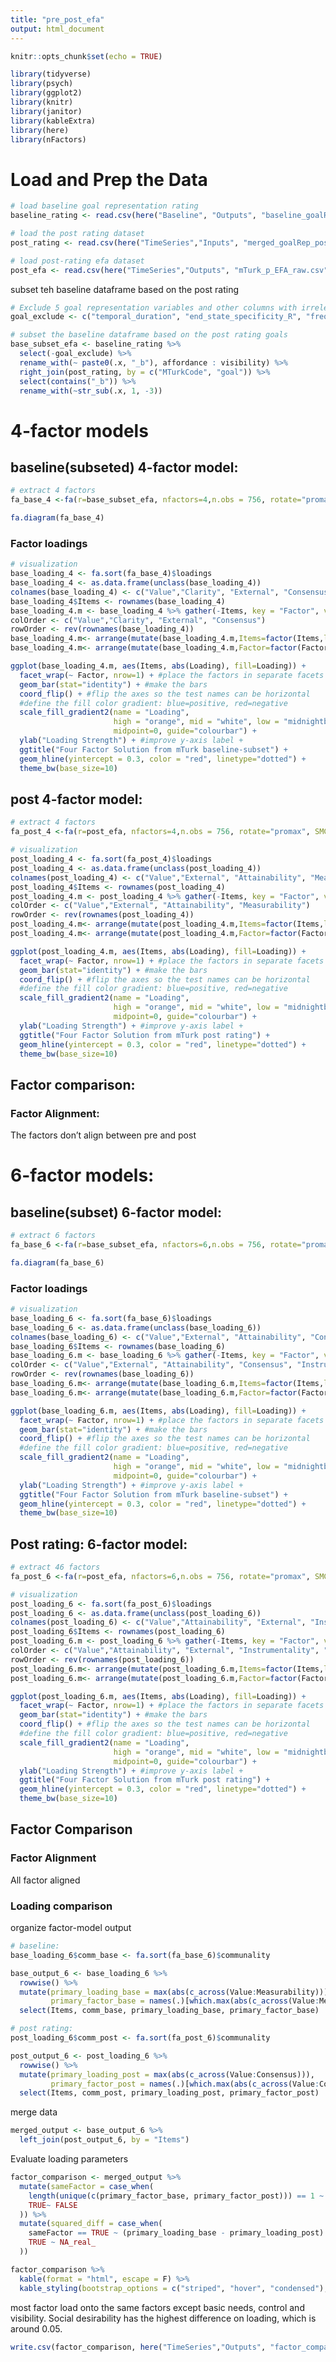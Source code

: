 ```yaml
---
title: "pre_post_efa"
output: html_document
---
```


```r
knitr::opts_chunk$set(echo = TRUE)
```

```r
library(tidyverse)
library(psych)
library(ggplot2)
library(knitr)
library(janitor)
library(kableExtra)
library(here)
library(nFactors)
```

# Load and Prep the Data

```r
# load baseline goal representation rating
baseline_rating <- read.csv(here("Baseline", "Outputs", "baseline_goalRap.csv"))

# load the post rating dataset
post_rating <- read.csv(here("TimeSeries","Inputs", "merged_goalRep_post_w.csv"))

# load post-rating efa dataset
post_efa <- read.csv(here("TimeSeries","Outputs", "mTurk_p_EFA_raw.csv"))
```

subset teh baseline dataframe based on the post rating
```r
# Exclude 5 goal representation variables and other columns with irrelevant data
goal_exclude <- c("temporal_duration", "end_state_specificity_R", "frequency_R", "attainment_maintenance_R", "approach_avoidance_R")

# subset the baseline dataframe based on the post rating goals
base_subset_efa <- baseline_rating %>%
  select(-goal_exclude) %>%
  rename_with(~ paste0(.x, "_b"), affordance : visibility) %>%
  right_join(post_rating, by = c("MTurkCode", "goal")) %>%
  select(contains("_b")) %>%
  rename_with(~str_sub(.x, 1, -3))
```

# 4-factor models

## baseline(subseted) 4-factor model: 
```r
# extract 4 factors
fa_base_4 <-fa(r=base_subset_efa, nfactors=4,n.obs = 756, rotate="promax", SMC=FALSE, fm="minres")
```

```r
fa.diagram(fa_base_4)
```


### Factor loadings
```r
# visualization
base_loading_4 <- fa.sort(fa_base_4)$loadings
base_loading_4 <- as.data.frame(unclass(base_loading_4))
colnames(base_loading_4) <- c("Value","Clarity", "External", "Consensus")
base_loading_4$Items <- rownames(base_loading_4)
base_loading_4.m <- base_loading_4 %>% gather(-Items, key = "Factor", value = "Loading")
colOrder <- c("Value","Clarity", "External", "Consensus")
rowOrder <- rev(rownames(base_loading_4))
base_loading_4.m<- arrange(mutate(base_loading_4.m,Items=factor(Items,leve=rowOrder)),Items)
base_loading_4.m<- arrange(mutate(base_loading_4.m,Factor=factor(Factor,leve=colOrder)),Factor)

ggplot(base_loading_4.m, aes(Items, abs(Loading), fill=Loading)) + 
  facet_wrap(~ Factor, nrow=1) + #place the factors in separate facets
  geom_bar(stat="identity") + #make the bars
  coord_flip() + #flip the axes so the test names can be horizontal  
  #define the fill color gradient: blue=positive, red=negative
  scale_fill_gradient2(name = "Loading", 
                       high = "orange", mid = "white", low = "midnightblue", 
                       midpoint=0, guide="colourbar") +
  ylab("Loading Strength") + #improve y-axis label + 
  ggtitle("Four Factor Solution from mTurk baseline-subset") +
  geom_hline(yintercept = 0.3, color = "red", linetype="dotted") +
  theme_bw(base_size=10)
```

## post 4-factor model: 

```r
# extract 4 factors
fa_post_4 <-fa(r=post_efa, nfactors=4,n.obs = 756, rotate="promax", SMC=FALSE, fm="minres")
```

```r
# visualization
post_loading_4 <- fa.sort(fa_post_4)$loadings
post_loading_4 <- as.data.frame(unclass(post_loading_4))
colnames(post_loading_4) <- c("Value","External", "Attainability", "Measurability")
post_loading_4$Items <- rownames(post_loading_4)
post_loading_4.m <- post_loading_4 %>% gather(-Items, key = "Factor", value = "Loading")
colOrder <- c("Value","External", "Attainability", "Measurability")
rowOrder <- rev(rownames(post_loading_4))
post_loading_4.m<- arrange(mutate(post_loading_4.m,Items=factor(Items,leve=rowOrder)),Items)
post_loading_4.m<- arrange(mutate(post_loading_4.m,Factor=factor(Factor,leve=colOrder)),Factor)

ggplot(post_loading_4.m, aes(Items, abs(Loading), fill=Loading)) + 
  facet_wrap(~ Factor, nrow=1) + #place the factors in separate facets
  geom_bar(stat="identity") + #make the bars
  coord_flip() + #flip the axes so the test names can be horizontal  
  #define the fill color gradient: blue=positive, red=negative
  scale_fill_gradient2(name = "Loading", 
                       high = "orange", mid = "white", low = "midnightblue", 
                       midpoint=0, guide="colourbar") +
  ylab("Loading Strength") + #improve y-axis label + 
  ggtitle("Four Factor Solution from mTurk post rating") +
  geom_hline(yintercept = 0.3, color = "red", linetype="dotted") +
  theme_bw(base_size=10)
```
## Factor comparison: 

### Factor Alignment: 

The factors don't align between pre and post

# 6-factor models: 

## baseline(subset) 6-factor model: 


```r
# extract 6 factors
fa_base_6 <-fa(r=base_subset_efa, nfactors=6,n.obs = 756, rotate="promax", SMC=FALSE, fm="minres")
```

```r
fa.diagram(fa_base_6)
```


### Factor loadings
```r
# visualization
base_loading_6 <- fa.sort(fa_base_6)$loadings
base_loading_6 <- as.data.frame(unclass(base_loading_6))
colnames(base_loading_6) <- c("Value","External", "Attainability", "Consensus", "Instrumentality", "Measurability")
base_loading_6$Items <- rownames(base_loading_6)
base_loading_6.m <- base_loading_6 %>% gather(-Items, key = "Factor", value = "Loading")
colOrder <- c("Value","External", "Attainability", "Consensus", "Instrumentality", "Measurability")
rowOrder <- rev(rownames(base_loading_6))
base_loading_6.m<- arrange(mutate(base_loading_6.m,Items=factor(Items,leve=rowOrder)),Items)
base_loading_6.m<- arrange(mutate(base_loading_6.m,Factor=factor(Factor,leve=colOrder)),Factor)

ggplot(base_loading_6.m, aes(Items, abs(Loading), fill=Loading)) + 
  facet_wrap(~ Factor, nrow=1) + #place the factors in separate facets
  geom_bar(stat="identity") + #make the bars
  coord_flip() + #flip the axes so the test names can be horizontal  
  #define the fill color gradient: blue=positive, red=negative
  scale_fill_gradient2(name = "Loading", 
                       high = "orange", mid = "white", low = "midnightblue", 
                       midpoint=0, guide="colourbar") +
  ylab("Loading Strength") + #improve y-axis label + 
  ggtitle("Four Factor Solution from mTurk baseline-subset") +
  geom_hline(yintercept = 0.3, color = "red", linetype="dotted") +
  theme_bw(base_size=10)
```

## Post rating: 6-factor model: 

```r
# extract 46 factors
fa_post_6 <-fa(r=post_efa, nfactors=6,n.obs = 756, rotate="promax", SMC=FALSE, fm="minres")
```

```r
# visualization
post_loading_6 <- fa.sort(fa_post_6)$loadings
post_loading_6 <- as.data.frame(unclass(post_loading_6))
colnames(post_loading_6) <- c("Value","Attainability", "External", "Instrumentality", "Measurability", "Consensus")
post_loading_6$Items <- rownames(post_loading_6)
post_loading_6.m <- post_loading_6 %>% gather(-Items, key = "Factor", value = "Loading")
colOrder <- c("Value","Attainability", "External", "Instrumentality", "Measurability", "Consensus")
rowOrder <- rev(rownames(post_loading_6))
post_loading_6.m<- arrange(mutate(post_loading_6.m,Items=factor(Items,leve=rowOrder)),Items)
post_loading_6.m<- arrange(mutate(post_loading_6.m,Factor=factor(Factor,leve=colOrder)),Factor)

ggplot(post_loading_6.m, aes(Items, abs(Loading), fill=Loading)) + 
  facet_wrap(~ Factor, nrow=1) + #place the factors in separate facets
  geom_bar(stat="identity") + #make the bars
  coord_flip() + #flip the axes so the test names can be horizontal  
  #define the fill color gradient: blue=positive, red=negative
  scale_fill_gradient2(name = "Loading", 
                       high = "orange", mid = "white", low = "midnightblue", 
                       midpoint=0, guide="colourbar") +
  ylab("Loading Strength") + #improve y-axis label + 
  ggtitle("Four Factor Solution from mTurk post rating") +
  geom_hline(yintercept = 0.3, color = "red", linetype="dotted") +
  theme_bw(base_size=10)
```

## Factor Comparison

### Factor Alignment
All factor aligned

### Loading comparison

organize factor-model output

```r
# baseline:
base_loading_6$comm_base <- fa.sort(fa_base_6)$communality

base_output_6 <- base_loading_6 %>%
  rowwise() %>%
  mutate(primary_loading_base = max(abs(c_across(Value:Measurability))),
         primary_factor_base = names(.)[which.max(abs(c_across(Value:Measurability)))]) %>%
  select(Items, comm_base, primary_loading_base, primary_factor_base)

# post rating: 
post_loading_6$comm_post <- fa.sort(fa_post_6)$communality

post_output_6 <- post_loading_6 %>%
  rowwise() %>%
  mutate(primary_loading_post = max(abs(c_across(Value:Consensus))),
         primary_factor_post = names(.)[which.max(abs(c_across(Value:Consensus)))]) %>%
  select(Items, comm_post, primary_loading_post, primary_factor_post)

```

merge data 
```r
merged_output <- base_output_6 %>%
  left_join(post_output_6, by = "Items")
```

Evaluate loading parameters

```r
factor_comparison <- merged_output %>%
  mutate(sameFactor = case_when(
    length(unique(c(primary_factor_base, primary_factor_post))) == 1 ~ TRUE,
    TRUE~ FALSE
  )) %>%
  mutate(squared_diff = case_when(
    sameFactor == TRUE ~ (primary_loading_base - primary_loading_post) ^2,
    TRUE ~ NA_real_
  ))

factor_comparison %>%
  kable(format = "html", escape = F) %>%
  kable_styling(bootstrap_options = c("striped", "hover", "condensed"), full_width = F,position = "center")
```

most factor load onto the same factors except basic needs, control and visibility. Social desirability has the highest difference on loading, which is around 0.05. 

```r
write.csv(factor_comparison, here("TimeSeries","Outputs", "factor_comparison.csv"), row.names = F)
```

